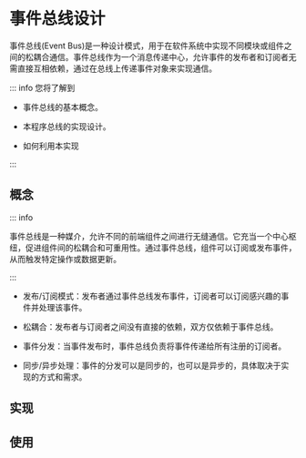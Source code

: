 
# 事件总线设计

事件总线(Event Bus)是一种设计模式，用于在软件系统中实现不同模块或组件之间的松耦合通信。事件总线作为一个消息传递中心，允许事件的发布者和订阅者无需直接互相依赖，通过在总线上传递事件对象来实现通信。

::: info 您将了解到

* 事件总线的基本概念。

* 本程序总线的实现设计。

* 如何利用本实现

:::

## 概念

::: info

事件总线是一种媒介，允许不同的前端组件之间进行无缝通信。它充当一个中心枢纽，促进组件间的松耦合和可重用性。通过事件总线，组件可以订阅或发布事件，从而触发特定操作或数据更新。

:::

* 发布/订阅模式：发布者通过事件总线发布事件，订阅者可以订阅感兴趣的事件并处理该事件。

* 松耦合：发布者与订阅者之间没有直接的依赖，双方仅依赖于事件总线。

* 事件分发：当事件发布时，事件总线负责将事件传递给所有注册的订阅者。

* 同步/异步处理：事件的分发可以是同步的，也可以是异步的，具体取决于实现的方式和需求。

## 实现

## 使用
